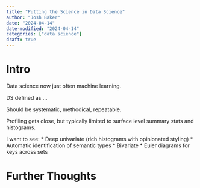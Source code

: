 ```yaml
---
title: "Putting the Science in Data Science"
author: "Josh Baker"
date: "2024-04-14"
date-modified: "2024-04-14"
categories: ["data science"]
draft: true
---
```



# Intro 

Data science now just often machine learning.

DS defined as ...

Should be systematic, methodical, repeatable.

Profiling gets close, but typically limited to surface level summary stats and histograms.

I want to see:
* Deep univariate (rich histograms with opinionated styling)
* Automatic identification of semantic types
* Bivariate
* Euler diagrams for keys across sets

# Further Thoughts

